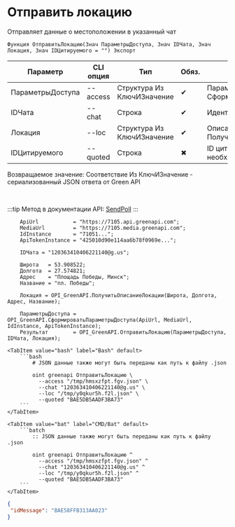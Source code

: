﻿---
sidebar_position: 5
description: Отправить локацию и другие функции для работы с Green API в Открытом пакете интеграций - бесплатной open-source библиотеке интеграций для 1С:Предприятие 8, OneScript и CLI
keywords: [1C, 1С, 1С:Предприятие, 1С:Предприятие 8.3, API, Интеграция, Сервисы, Обмен, OneScript, CLI, Green API]
---


# Отправить локацию
 Отправляет данные о местоположении в указанный чат



`Функция ОтправитьЛокацию(Знач ПараметрыДоступа, Знач IDЧата, Знач Локация, Знач IDЦитируемого = "") Экспорт`

  | Параметр | CLI опция | Тип | Обяз. | Назначение |
  |-|-|-|-|-|
  | ПараметрыДоступа | --access | Структура Из КлючИЗначение | &#x2714; | Параметры доступа. См. СформироватьПараметрыДоступа |
  | IDЧата | --chat | Строка | &#x2714; | Идентификатор чата |
  | Локация | --loc | Структура Из КлючИЗначение | &#x2714; | Описание локации. См. ПолучитьОписаниеЛокации |
  | IDЦитируемого | --quoted | Строка | &#x2716; | ID цитируемого сообщения, если необходимо |

  
  Возвращаемое значение:   Соответствие Из КлючИЗначение - сериализованный JSON ответа от Green API

<br/>

:::tip
Метод в документации API: [SendPoll](https://green-api.com/docs/api/sending/SendPoll/)
:::
<br/>



```bsl title="Пример использования для 1С:Предприятие/OneScript"
    ApiUrl           = "https://7105.api.greenapi.com";
    MediaUrl         = "https://7105.media.greenapi.com";
    IdInstance       = "71051...";
    ApiTokenInstance = "425010d90e114aa6b78f0969e...";

    IDЧата = "120363410406221140@g.us";

    Широта   = 53.908522;
    Долгота  = 27.574821;
    Адрес    = "Площадь Победы, Минск";
    Название = "пл. Победы";

    Локация = OPI_GreenAPI.ПолучитьОписаниеЛокации(Широта, Долгота, Адрес, Название);

    ПараметрыДоступа = OPI_GreenAPI.СформироватьПараметрыДоступа(ApiUrl, MediaUrl, IdInstance, ApiTokenInstance);
    Результат        = OPI_GreenAPI.ОтправитьЛокацию(ПараметрыДоступа, IDЧата, Локация);
```
    

 <Tabs>
  
    <TabItem value="bash" label="Bash" default>
        ```bash
            # JSON данные также могут быть переданы как путь к файлу .json
            
            oint greenapi ОтправитьЛокацию \
              --access "/tmp/hmsxzfpt.fgv.json" \
              --chat "120363410406221140@g.us" \
              --loc "/tmp/y0qkur5h.f2l.json" \
              --quoted "BAE5DB5AADF3BA73"
        ```
    </TabItem>
  
    <TabItem value="bat" label="CMD/Bat" default>
        ```batch
            :: JSON данные также могут быть переданы как путь к файлу .json
            
            oint greenapi ОтправитьЛокацию ^
              --access "/tmp/hmsxzfpt.fgv.json" ^
              --chat "120363410406221140@g.us" ^
              --loc "/tmp/y0qkur5h.f2l.json" ^
              --quoted "BAE5DB5AADF3BA73"
        ```
    </TabItem>
</Tabs>


```json title="Результат"
{
 "idMessage": "BAE58FFB313AA023"
}
```
